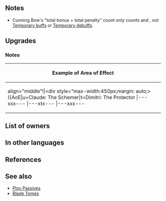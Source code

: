 {{Weapon Infobox
|tagid=SID_謀略の戦弓
|weaponType=Bow
|might=14
|range=2
|effectiveness=flying
|effect=Grants Spd+3. Effective against flying foes. When total bonuses on unit + total penalties on foe ≥ 10, inflicts Atk/Spd/Def/Res-5 on foe during combat. (Example: if unit has a +5 bonus and foe has a -5 penalty, the calculated total will be 10.)
|cost=400
|exclusive=1
|userVersion1=Bow
|userVersion2=Arrow
|statModifiers=0,14,3,0,0
|required=Silver Bow
|refinePaths=default
|refineSP=400
|refineMedals=500
|refineDews=200
|upgradedEffect=Effective against flying foes. Grants Spd+3. If【Bonus】is active on unit or if【Penalty】 is active on foe, inflicts Atk/Spd/Def/Res-5 on foe during combat. If unit initiates combat, reduces damage from foe's first attack during combat by percentage = total bonuses on unit and penalties on foe × 3 (max 60%), and also, if total bonuses on unit and penalties on foe ≥ 10, neutralizes effects that prevent unit's follow-up attacks during combat. (Example: if unit has a +5 bonus and foe has a -5 penalty, the calculated total will be 10.)<br><br>【Bonus】<br>All effects that last "for 1 turn" or "that turn only." Includes bonuses granted by a skill like Rally or Hone and positive status effects (extra movement or effects like Dominance).<br><br>【Penalty】<br>All effects that last "on foe through its next action." Includes penalties inflicted by a skill like Panic or Threaten and negative status effects (preventing counterattacks, restricting movement, or the effects of a skill like Triangle Adept or Guard).
|tagidExtraSkill1=一
|effectSkill1=At start of turn, if any foes are within 3 columns or 3 rows centered on unit, inflicts Def-7 on those foes through their next actions, and grants Atk+6 to unit for 1 turn. At start of combat, if unit's HP ≥ 25%, grants Atk/Spd+5 during combat, grants additional bonus to unit's Atk during combat = current bonus on unit's Atk, and inflicts penalty on foe's Def during combat = current penalty on foe's Def.
|iconSkill1=Cunning Bow W.png
|properties=random_owner
}}
==Notes==
{{Effective damage bonus|flying}}
{{Temporary debuffs}}
* Cunning Bow's "total bonus + total penalty" count only counts {{SEt|Bonuses}} and {{SEt|Penalties}}, not [[Temporary buffs]] or [[Temporary debuffs]].
==Upgrades==
{{Weapon Upgrade List}}
===Notes===
{{EffectfromBonus|name=refined Cunning Bow}}
{{EffectfromPenalty|name=refined Cunning Bow}}
{{IfUnitInitiates}}
{{DamagePercentageReduction|name=refined Cunning Bow}}
{{Follow-up effect neutralization|preventOnly=1|name=refined Cunning Bow}}
{{Penalties|name={{St|Cunning Bow|refine=Skill1}}}}
{{Bonuses|name={{St|Cunning Bow|refine=Skill1}}}}
{|class="wikitable default mw-collapsible" 
!align="middle"|Example of Area of Effect
|-
|align="middle"!|<div style="max-width:450px;margin: auto;>{{AoE|u=Claude: The Schemer|t=Dimitri: The Protector
|---xxx---
|---xtx---
|---xxx---
|xxxxxxxxx
|xxxxuxxxx
|xxxxxxxxx
|---xxx---
|---xxx---
|---xxx---
}}</div>
|}
{{TemporaryBufffromBonus|name={{St|Cunning Bow|refine=Skill1}}}}
{{TemporaryDebufffromPenalty|name={{St|Cunning Bow|refine=Skill1}}}}

==List of owners==
{{Skill Hero List}}
==In other languages==
{{OtherLanguages
|japanese=謀略の戦弓
|german=Listiger Bogen
|spanishEU=Arco ilusorio
|spanishLA=Arco ilusorio
|french=Arc rusé
|italian=Arco scaltro
|chineseTW=謀略戰弓
|portuguese=Arco ardiloso
}}
==References==
<references/>
==See also==
{{See also skills|cond=Description LIKE '%total bonuses on unit +%' OR Description LIKE '%total value of bonuses%' OR Description LIKE '%at start of turn%within 3 columns or 3 rows%inflict%' OR Description LIKE '%at start of turn%inflict%within 3 columns or 3 rows%'}} 
* [[Skill families/C Passives#Ploy|Ploy Passives]]
* [[Skill families/Weapons#Blade|Blade Tomes]]
{{Weapons Navbox}}